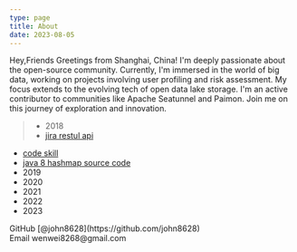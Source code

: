 ```yaml
---
type: page
title: About
date: 2023-08-05
---
```


Hey,Friends Greetings from Shanghai, China!
 I'm deeply passionate about the open-source community. Currently, 
 I'm immersed in the world of big data, working on projects involving user profiling and risk assessment. 
 My focus extends to the evolving tech of open data lake storage.
  I'm an active contributor to communities like Apache Seatunnel and Paimon. 
Join me on this journey of exploration and innovation.




>- 2018
  >- [jira restul api](posts/2018/jira.md)
  - [code skill](posts/2018/skill.md)
  - [java 8 hashmap source code](posts/2018/hashmap.md)
- 2019
- 2020
- 2021
- 2022
- 2023

<div>
  GitHub [@john8628](https://github.com/john8628)
  <br />
  Email wenwei8268@gmail.com
</div>
